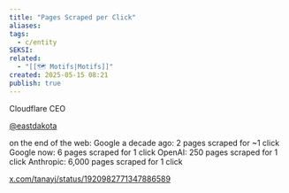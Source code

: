```yaml
---
title: "Pages Scraped per Click"
aliases: 
tags:
  - c/entity
SEKSI: 
related:
  - "[[🗺️ Motifs|Motifs]]"
created: 2025-05-15 08:21
publish: true
---
```


Cloudflare CEO

[@eastdakota](https://x.com/eastdakota)

on the end of the web: Google a decade ago: 2 pages scraped for ~1 click Google now: 6 pages scraped for 1 click OpenAI: 250 pages scraped for 1 click Anthropic: 6,000 pages scraped for 1 click

[x.com/tanayj/status/1920982771347886589](https://x.com/tanayj/status/1920982771347886589)
